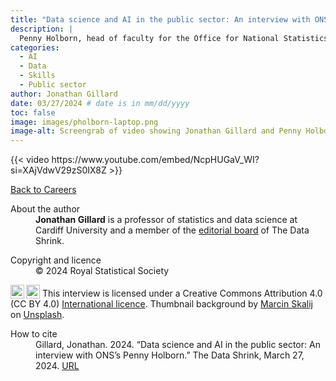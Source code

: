 ```yaml
---
title: "Data science and AI in the public sector: An interview with ONS’s Penny Holborn"
description: |
  Penny Holborn, head of faculty for the Office for National Statistics Data Science Campus, talks to Jonathan Gillard about keeping up with new developments, the value of cross-team working, and always being driven to ask questions of data.    
categories:
  - AI
  - Data
  - Skills
  - Public sector
author: Jonathan Gillard
date: 03/27/2024 # date is in mm/dd/yyyy
toc: false
image: images/pholborn-laptop.png
image-alt: Screengrab of video showing Jonathan Gillard and Penny Holborn in conversation.
---
```


{{< video https://www.youtube.com/embed/NcpHUGaV_WI?si=XAjVdwV29zS0IX8Z >}}

::: {.g-col-12 .g-col-sm-6}
::: {.nav-btn}
[Back to Careers](/careers/index.qmd)
:::
:::

::: further-info
::: grid
::: {.g-col-12 .g-col-md-12}
About the author
:   **Jonathan Gillard** is a professor of statistics and data science at Cardiff University and a member of the [editorial board](https://realworlddatascience.net/viewpoints/editors-blog/posts/2022/10/18/meet-the-team.html) of The Data Shrink.
:::
::: {.g-col-12 .g-col-md-6}
Copyright and licence
:   © 2024 Royal Statistical Society

<a href="http://creativecommons.org/licenses/by/4.0/?ref=chooser-v1" target="_blank" rel="license noopener noreferrer" style="display:inline-block;"> <img src="https://mirrors.creativecommons.org/presskit/icons/cc.svg?ref=chooser-v1" style="height:22px!important;vertical-align:text-bottom;"/><img src="https://mirrors.creativecommons.org/presskit/icons/by.svg?ref=chooser-v1" style="height:22px!important;margin-left:3px;vertical-align:text-bottom;"/></a> This interview is licensed under a Creative Commons Attribution 4.0 (CC BY 4.0) <a href="http://creativecommons.org/licenses/by/4.0/?ref=chooser-v1" target="_blank" rel="license noopener noreferrer" style="display:inline-block;"> International licence</a>. Thumbnail background by <a href="https://unsplash.com/@m_skalij?utm_content=creditCopyText&utm_medium=referral&utm_source=unsplash">Marcin Skalij</a> on <a href="https://unsplash.com/photos/laptop-turned-on-nXGw951o3Hk?utm_content=creditCopyText&utm_medium=referral&utm_source=unsplash">Unsplash</a>.

:::
::: {.g-col-12 .g-col-md-6}
How to cite
:   Gillard, Jonathan. 2024. "Data science and AI in the public sector: An interview with ONS’s Penny Holborn." The Data Shrink, March 27, 2024. [URL](https://realworlddatascience.net/careers/posts/2024/03/27/pholborn-interview.html)
:::
:::
:::
